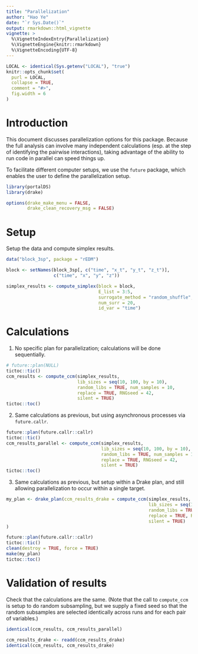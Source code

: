```yaml
---
title: "Parallelization"
author: "Hao Ye"
date: "`r Sys.Date()`"
output: rmarkdown::html_vignette
vignette: >
  %\VignetteIndexEntry{Parallelization}
  %\VignetteEngine{knitr::rmarkdown}
  %\VignetteEncoding{UTF-8}
---
```

  
```r
LOCAL <- identical(Sys.getenv("LOCAL"), "true")
knitr::opts_chunk$set(
  purl = LOCAL,
  collapse = TRUE,
  comment = "#>",
  fig.width = 6
)
```

# Introduction

This document discusses parallelization options for this package. Because the full analysis can involve many independent calculations (esp. at the step of identifying the pairwise interactions), taking advantage of the ability to run code in parallel can speed things up.

To facilitate different computer setups, we use the `future` package, which enables the user to define the parallelization setup.

```r
library(portalDS)
library(drake)

options(drake_make_menu = FALSE, 
        drake_clean_recovery_msg = FALSE)
```

# Setup

Setup the data and compute simplex results.
```r
data("block_3sp", package = "rEDM")

block <- setNames(block_3sp[, c("time", "x_t", "y_t", "z_t")],
                  c("time", "x", "y", "z"))

simplex_results <- compute_simplex(block = block,
                                   E_list = 3:5,
                                   surrogate_method = "random_shuffle",
                                   num_surr = 20, 
                                   id_var = "time")

```

# Calculations

1. No specific plan for parallelization; calculations will be done sequentially.

```r
# future::plan(NULL)
tictoc::tic()
ccm_results <- compute_ccm(simplex_results,
                           lib_sizes = seq(10, 100, by = 10),
                           random_libs = TRUE, num_samples = 10,
                           replace = TRUE, RNGseed = 42,
                           silent = TRUE)
tictoc::toc()
```

2. Same calculations as previous, but using asynchronous processes via `future.callr`.

```r
future::plan(future.callr::callr)
tictoc::tic()
ccm_results_parallel <- compute_ccm(simplex_results,
                                    lib_sizes = seq(10, 100, by = 10),
                                    random_libs = TRUE, num_samples = 10,
                                    replace = TRUE, RNGseed = 42,
                                    silent = TRUE)
tictoc::toc()
```

3. Same calculations as previous, but setup within a Drake plan, and still allowing parallelization to occur within a single target.

```r
my_plan <- drake_plan(ccm_results_drake = compute_ccm(simplex_results,
                                                      lib_sizes = seq(10, 100, by = 10),
                                                      random_libs = TRUE, num_samples = 10,
                                                      replace = TRUE, RNGseed = 42,
                                                      silent = TRUE)
)

future::plan(future.callr::callr)
tictoc::tic()
clean(destroy = TRUE, force = TRUE)
make(my_plan)
tictoc::toc()
```

# Validation of results

Check that the calculations are the same. (Note that the call to `compute_ccm` is setup to do random subsampling, but we supply a fixed seed so that the random subsamples are selected identically across runs and for each pair of variables.)

```r
identical(ccm_results, ccm_results_parallel)
```

```r
ccm_results_drake <- readd(ccm_results_drake)
identical(ccm_results, ccm_results_drake)
```

